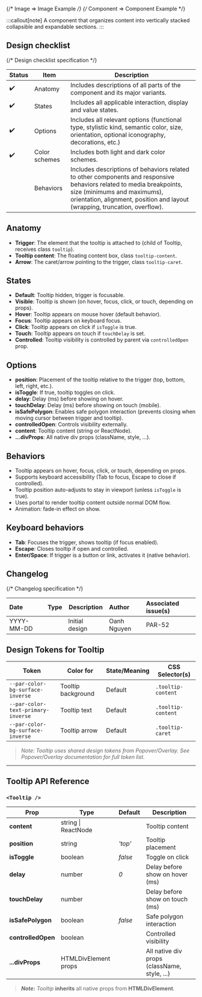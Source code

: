 
<TableOfContents />

{/* Image => Image Example */}
{/* Component => Component Example */}

:::callout[note]
A component that organizes content into vertically stacked collapsible and expandable sections.
:::

## Design checklist <span id="design-checklist"></span>

{/* Design checklist specification */}

| Status | Item          | Description                                                                                                                                                                                                                       |
| ------ | ------------- | --------------------------------------------------------------------------------------------------------------------------------------------------------------------------------------------------------------------------------- |
| ✔️     | Anatomy       | Includes descriptions of all parts of the component and its major variants.                                                                                                                                                       |
| ✔️     | States        | Includes all applicable interaction, display and value states.                                                                                                                                                                    |
| ✔️     | Options       | Includes all relevant options (functional type, stylistic kind, semantic color, size, orientation, optional iconography, decorations, etc.)                                                                                       |
| ✔️     | Color schemes | Includes both light and dark color schemes.                                                                                                                                                                                       |
|        | Behaviors     | Includes descriptions of behaviors related to other components and responsive behaviors related to media breakpoints, size (minimums and maximums), orientation, alignment, position and layout (wrapping, truncation, overflow). |

## Anatomy <span id="anatomy"></span>

- **Trigger**: The element that the tooltip is attached to (child of Tooltip, receives class `tooltip`).
- **Tooltip content**: The floating content box, class `tooltip-content`.
- **Arrow**: The caret/arrow pointing to the trigger, class `tooltip-caret`.

## States <span id="states"></span>

- **Default**: Tooltip hidden, trigger is focusable.
- **Visible**: Tooltip is shown (on hover, focus, click, or touch, depending on props).
- **Hover**: Tooltip appears on mouse hover (default behavior).
- **Focus**: Tooltip appears on keyboard focus.
- **Click**: Tooltip appears on click if `isToggle` is true.
- **Touch**: Tooltip appears on touch if `touchDelay` is set.
- **Controlled**: Tooltip visibility is controlled by parent via `controlledOpen` prop.

## Options <span id="options"></span>

- **position**: Placement of the tooltip relative to the trigger (top, bottom, left, right, etc.).
- **isToggle**: If true, tooltip toggles on click.
- **delay**: Delay (ms) before showing on hover.
- **touchDelay**: Delay (ms) before showing on touch (mobile).
- **isSafePolygon**: Enables safe polygon interaction (prevents closing when moving cursor between trigger and tooltip).
- **controlledOpen**: Controls visibility externally.
- **content**: Tooltip content (string or ReactNode).
- **...divProps**: All native div props (className, style, ...).

## Behaviors <span id="behaviors"></span>

- Tooltip appears on hover, focus, click, or touch, depending on props.
- Supports keyboard accessibility (Tab to focus, Escape to close if controlled).
- Tooltip position auto-adjusts to stay in viewport (unless `isToggle` is true).
- Uses portal to render tooltip content outside normal DOM flow.
- Animation: fade-in effect on show.

## Keyboard behaviors

- **Tab**: Focuses the trigger, shows tooltip (if focus enabled).
- **Escape**: Closes tooltip if open and controlled.
- **Enter/Space**: If trigger is a button or link, activates it (native behavior).

## Changelog <span id="changelog"></span>

{/* Changelog specification */}

| Date       | Type                                                     | Description    | Author      | Associated issue(s) |
| :--------- | :------------------------------------------------------- | -------------- | :---------- | :------------------ |
| YYYY-MM-DD | <Badge size='sm' kind='glass' color='cyan' label="new"/> | Initial design | Oanh Nguyen | PAR-52              |

## Design Tokens for Tooltip

| **Token**                          | **Color for**      | **State/Meaning** | **CSS Selector(s)** |
| ---------------------------------- | ------------------ | ----------------- | ------------------- |
| `--par-color-bg-surface-inverse`   | Tooltip background | Default           | `.tooltip-content`  |
| `--par-color-text-primary-inverse` | Tooltip text       | Default           | `.tooltip-content`  |
| `--par-color-bg-surface-inverse`   | Tooltip arrow      | Default           | `.tooltip-caret`    |

> _Note: Tooltip uses shared design tokens from Popover/Overlay. See Popover/Overlay documentation for full token list._

---

## Tooltip API Reference

### `<Tooltip />`

| **Prop**           | **Type**             | **Default** | **Description**                              |
| ------------------ | -------------------- | ----------- | -------------------------------------------- |
| **content**        | string \| ReactNode  |             | Tooltip content                              |
| **position**       | string               | _'top'_     | Tooltip placement                            |
| **isToggle**       | boolean              | _false_     | Toggle on click                              |
| **delay**          | number               | _0_         | Delay before show on hover (ms)              |
| **touchDelay**     | number               |             | Delay before show on touch (ms)              |
| **isSafePolygon**  | boolean              | _false_     | Safe polygon interaction                     |
| **controlledOpen** | boolean              |             | Controlled visibility                        |
| **...divProps**    | HTMLDivElement props |             | All native div props (className, style, ...) |

> **_Note:_** _Tooltip_ **inherits** all native props from **HTMLDivElement**.
